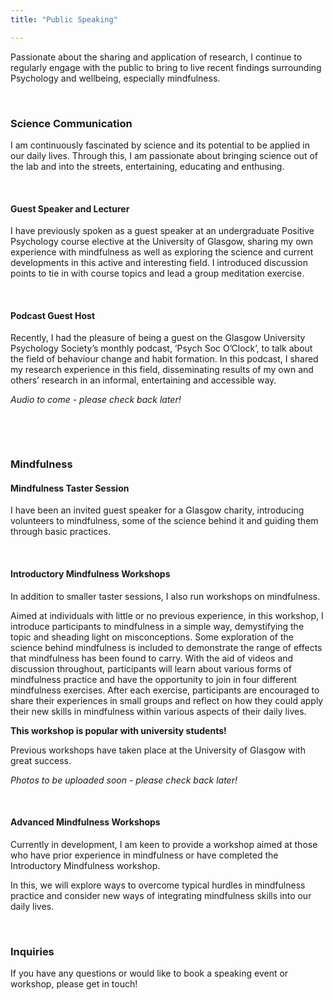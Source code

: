 ```yaml
---
title: "Public Speaking"

---
```


Passionate about the sharing and application of research, I continue to regularly engage with the public to bring to live recent findings surrounding Psychology and wellbeing, especially mindfulness.

<br>

### Science Communication

I am continuously fascinated by science and its potential to be applied in our daily lives. Through this, I am passionate about bringing science out of the lab and into the streets, entertaining, educating and enthusing.

<br>

#### Guest Speaker and Lecturer
I have previously spoken as a guest speaker at an undergraduate Positive Psychology course elective at the University of Glasgow, sharing my own experience with mindfulness as well as exploring the science and current developments in this active and interesting field. I introduced discussion points to tie in with course topics and lead a group meditation exercise.

<br>

#### Podcast Guest Host

Recently, I had the pleasure of being a guest on the Glasgow University Psychology Society's monthly podcast, 'Psych Soc O'Clock', to talk about the field of behaviour change and habit formation.
In this podcast, I shared my research experience in this field, disseminating results of my own and others' research in an informal, entertaining and accessible way.


*Audio to come - please check back later!*

<br>

<br>

### Mindfulness

#### Mindfulness Taster Session

I have been an invited guest speaker for a Glasgow charity, introducing volunteers to mindfulness, some of the science behind it and guiding them through basic practices.

<br>

#### Introductory Mindfulness Workshops
In addition to smaller taster sessions, I also run workshops on mindfulness.

Aimed at individuals with little or no previous experience, in this workshop, I introduce participants to mindfulness in a simple way, demystifying the topic and sheading light on misconceptions. Some exploration of the science behind mindfulness is included to demonstrate the range of effects that mindfulness has been found to carry. With the aid of videos and discussion throughout, participants will learn about various forms of mindfulness practice and have the opportunity to join in four different mindfulness exercises. After each exercise, participants are encouraged to share their experiences in small groups and reflect on how they could apply their new skills in mindfulness within various aspects of their daily lives.

**This workshop is popular with university students!**

Previous workshops have taken place at the University of Glasgow with great success.


*Photos to be uploaded soon - please check back later!*

<br>

#### Advanced Mindfulness Workshops
Currently in development, I am keen to provide a workshop aimed at those who have prior experience in mindfulness or have completed the Introductory Mindfulness workshop.

In this, we will explore ways to overcome typical hurdles in mindfulness practice and consider new ways of integrating mindfulness skills into our daily lives.

<br>

### Inquiries
If you have any questions or would like to book a speaking event or workshop, please get in touch!
